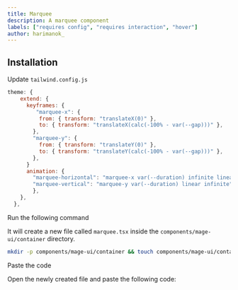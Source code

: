 ```yaml
---
title: Marquee
description: A marquee component
labels: ["requires config", "requires interaction", "hover"]
author: harimanok_
---
```


<ComponentPreview name="container-marquee--docs" />

## Installation

<Steps>

<Step>Update `tailwind.config.js`</Step>
```js
theme: {
    extend: {
      keyframes: {
         "marquee-x": {
          from: { transform: "translateX(0)" },
          to: { transform: "translateX(calc(-100% - var(--gap)))" },
        },
        "marquee-y": {
          from: { transform: "translateY(0)" },
          to: { transform: "translateY(calc(-100% - var(--gap)))" },
        },
      }
      animation: {
        "marquee-horizontal": "marquee-x var(--duration) infinite linear",
        "marquee-vertical": "marquee-y var(--duration) linear infinite",
        },
    },
  },
```

<Step>Run the following command</Step>

It will create a new file called `marquee.tsx` inside the `components/mage-ui/container` directory.

```bash
mkdir -p components/mage-ui/container && touch components/mage-ui/container/marquee.tsx
```

<Step>Paste the code</Step>

Open the newly created file and paste the following code:

```jsx file=<rootDir>/mage-ui/container/marquee.tsx

```

</Steps>
